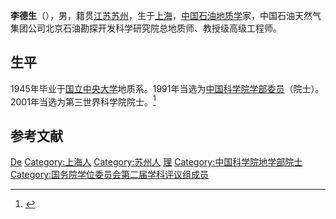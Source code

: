 {{Otheruses|other=名为李德生的其他人物|李德生}}
{{Infobox person
| 姓名     = 李德生
| 图像     = 
| 图像替代 = 
| 图像说明 = 
| 出生日期 = 1922年10月17日
| 出生地   = 上海
| 死亡日期 = <!-- {{Death date and age|YYYY|MM|DD|YYYY|MM|DD}}（死亡在前，出生在后） -->
| 死亡地   = 
| 国籍       = {{PRC}}
| 籍贯       = 江苏苏州
| 别名     = 
| 知名于   = 
| 职业     = [[石油地质学|石油地质学]]家
| 母校 = [[国立中央大学_(南京)|国立中央大学]]
}}

'''李德生'''（{{bd|1922年|10月17日||}}），男，籍贯[[江苏|江苏]][[苏州|苏州]]，生于[[上海|上海]]，[[中华人民共和国|中国]][[石油地质学|石油地质学]]家，中国石油天然气集团公司北京石油勘探开发科学研究院总地质师、教授级高级工程师。

== 生平 ==
1945年毕业于[[国立中央大学_(南京)|国立中央大学]]地质系。1991年当选为[[中国科学院学部委员|中国科学院学部委员]]（院士）。2001年当选为第三世界科学院院士。<ref>{{Cite web|title=李德生|url=http://sourcedb.cas.cn/sourcedb_ad_cas/zw2/ysxx/dxb/|accessdate=|work=中国科学院学部与院士|archiveurl=https://web.archive.org/web/20120426134225/http://sourcedb.cas.cn/sourcedb_ad_cas/zw2/ysxx/dxb/|archivedate=2012-04-26}}</ref>

== 参考文献 ==
{{reflist}}

{{中国科学院地学部院士}}
{{国务院学位委员会第二届学科评议组/工学}}

{{Authority control}}
{{DEFAULTSORT:Li}}
[[Category:李姓|De]]
[[Category:上海人|Category:上海人]]
[[Category:苏州人|Category:苏州人]]
[[Category:國立中央大學大陸時期校友|理]]
[[Category:中国科学院地学部院士|Category:中国科学院地学部院士]]
[[Category:国务院学位委员会第二届学科评议组成员|Category:国务院学位委员会第二届学科评议组成员]]

{{中国科学家小作品}}
